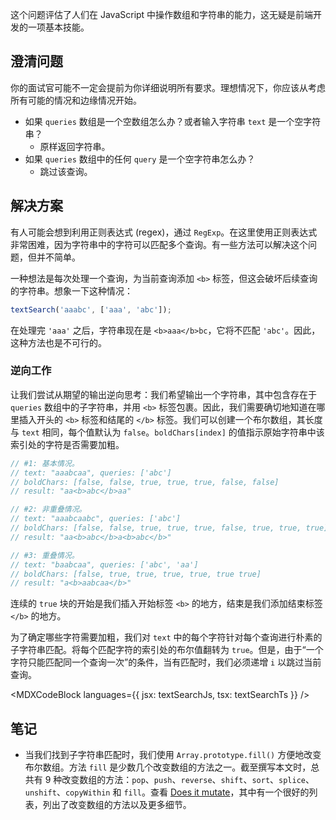 

这个问题评估了人们在 JavaScript 中操作数组和字符串的能力，这无疑是前端开发的一项基本技能。

## 澄清问题

你的面试官可能不一定会提前为你详细说明所有要求。理想情况下，你应该从考虑所有可能的情况和边缘情况开始。

* 如果 `queries` 数组是一个空数组怎么办？或者输入字符串 `text` 是一个空字符串？
  * 原样返回字符串。
* 如果 `queries` 数组中的任何 `query` 是一个空字符串怎么办？
  * 跳过该查询。

## 解决方案

有人可能会想到利用正则表达式 (regex)，通过 `RegExp`。在这里使用正则表达式非常困难，因为字符串中的字符可以匹配多个查询。有一些方法可以解决这个问题，但并不简单。

一种想法是每次处理一个查询，为当前查询添加 `<b>` 标签，但这会破坏后续查询的字符串。想象一下这种情况：

```js
textSearch('aaabc', ['aaa', 'abc']);
```

在处理完 `'aaa'` 之后，字符串现在是 `<b>aaa</b>bc`，它将不匹配 `'abc'`。因此，这种方法也是不可行的。

### 逆向工作

让我们尝试从期望的输出逆向思考：我们希望输出一个字符串，其中包含存在于 `queries` 数组中的子字符串，并用 `<b>` 标签包裹。因此，我们需要确切地知道在哪里插入开头的 `<b>` 标签和结尾的 `</b>` 标签。我们可以创建一个布尔数组，其长度与 `text` 相同，每个值默认为 `false`。`boldChars[index]` 的值指示原始字符串中该索引处的字符是否需要加粗。

```js
// #1: 基本情况。
// text: "aaabcaa", queries: ['abc']
// boldChars: [false, false, true, true, true, false, false]
// result: "aa<b>abc</b>aa"

// #2: 非重叠情况。
// text: "aaabcaabc", queries: ['abc']
// boldChars: [false, false, true, true, true, false, true, true, true]
// result: "aa<b>abc</b>a<b>abc</b>"

// #3: 重叠情况。
// text: "baabcaa", queries: ['abc', 'aa']
// boldChars: [false, true, true, true, true, true true]
// result: "a<b>aabcaa</b>"
```

连续的 `true` 块的开始是我们插入开始标签 `<b>` 的地方，结束是我们添加结束标签 `</b>` 的地方。

为了确定哪些字符需要加粗，我们对 `text` 中的每个字符针对每个查询进行朴素的子字符串匹配。将每个匹配字符的索引处的布尔值翻转为 `true`。但是，由于“一个字符只能匹配同一个查询一次”的条件，当有匹配时，我们必须递增 `i` 以跳过当前查询。

<MDXCodeBlock languages={{ jsx: textSearchJs, tsx: textSearchTs }} />

## 笔记

* 当我们找到子字符串匹配时，我们使用 `Array.prototype.fill()` 方便地改变布尔数组。方法 `fill` 是少数几个改变数组的方法之一。截至撰写本文时，总共有 9 种改变数组的方法：`pop`、`push`、`reverse`、`shift`、`sort`、`splice`、`unshift`、`copyWithin` 和 `fill`。查看 [Does it mutate](https://doesitmutate.xyz)，其中有一个很好的列表，列出了改变数组的方法以及更多细节。
